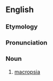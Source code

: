 ==English==

===Etymology===
{{rfe|lang=en}}

===Pronunciation===
{{rfp|lang=en}}

===Noun===
{{en-noun|-}}

# {{lb|en|pathology}} [[macropsia]]